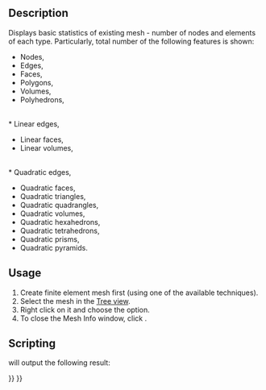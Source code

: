 <languages/>
<translate>

<!--T:4-->
{{Docnav
|[[FEM_MeshClear|Clear FEM Mesh]]
|[[FEM_Preferences|Preferences]]
|[[FEM_Workbench|FEM]]
|IconL=FEM_MeshClear.svg
|IconR=
|IconC=Workbench_FEM.svg
}}

<!--T:1-->
{{GuiCommand
|Name=FEM MeshDisplayInfo
|MenuLocation=Context menu on mesh object → Display Mesh Info
|Workbenches=[[FEM_Workbench|FEM]]
|SeeAlso=[[FEM_tutorial|FEM tutorial]]
}}

==Description== <!--T:8-->

<!--T:2-->
Displays basic statistics of existing mesh - number of nodes and elements of each type. Particularly, total number of the following features is shown:
* Nodes,
* Edges,
* Faces,
* Polygons,
* Volumes,
* Polyhedrons,
<br>
* Linear edges,
* Linear faces,
* Linear volumes,
<br>
* Quadratic edges,
* Quadratic faces,
* Quadratic triangles,
* Quadratic quadrangles,
* Quadratic volumes,
* Quadratic hexahedrons,
* Quadratic tetrahedrons,
* Quadratic prisms,
* Quadratic pyramids.

==Usage== <!--T:9-->

<!--T:10-->
# Create finite element mesh first (using one of the available techniques).
# Select the mesh in the [[Tree_view|Tree view]].
# Right click on it and choose the {{Button|[[Image:FEM MeshDisplayInfo.svg|16px]] [[FEM_MeshDisplayInfo|Display Mesh Info]]}} option.
# To close the Mesh Info window, click {{Button|OK}}.

==Scripting== <!--T:11-->

</translate>
{{code|code=
# setup some model with a fem mesh to print information from
from femexamples.ccx_cantilever_faceload import setup
setup()
# print the fem mesh information
print(App.ActiveDocument.Mesh.FemMesh)
}}
<translate>

<!--T:13-->
will output the following result:

</translate>
{{code|code=
>>> print(App.ActiveDocument.Mesh.FemMesh)
========================== Dump contents of mesh ==========================


1) Total number of nodes:      	228
2) Total number of edges:      	0
3) Total number of faces:      	0
4) Total number of polygons:   	0
5) Total number of volumes:    	79
6) Total number of polyhedrons:	0

7) Total number of linear edges:	0
8) Total number of linear faces:	0
9) Total number of linear volumes:	0

10) Total number of quadratic edges:	0
11) Total number of quadratic faces:	0
12) Total number of quadratic volumes:	79
12.1) Number of quadratic hexahedrons: 	0
12.2) Number of quadratic tetrahedrons:	79
12.3) Number of quadratic prisms:      	0
12.4) Number of quadratic pyramids:    	0

===========================================================================
}}
<translate>


<!--T:5-->
{{Docnav
|[[FEM_MeshClear|Clear FEM Mesh]]
|[[FEM_Preferences|Preferences]]
|[[FEM_Workbench|FEM]]
|IconL=FEM_MeshClear.svg
|IconR=
|IconC=Workbench_FEM.svg
}}

</translate>
{{FEM Tools navi{{#translation:}}}}
{{Userdocnavi{{#translation:}}}}
